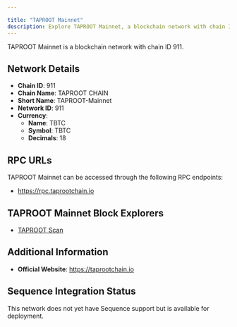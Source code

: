 ```yaml
---

title: "TAPROOT Mainnet"
description: Explore TAPROOT Mainnet, a blockchain network with chain ID 911. Learn about its native currency, TBTC, and how to interact with the network.
---
```




TAPROOT Mainnet is a blockchain network with chain ID 911.

## Network Details

- **Chain ID**: 911
- **Chain Name**: TAPROOT CHAIN
- **Short Name**: TAPROOT-Mainnet
- **Network ID**: 911
- **Currency**: 
  - **Name**: TBTC
  - **Symbol**: TBTC
  - **Decimals**: 18

## RPC URLs

TAPROOT Mainnet can be accessed through the following RPC endpoints:

- https://rpc.taprootchain.io

## TAPROOT Mainnet Block Explorers

- [TAPROOT Scan](https://scan.taprootchain.io)

## Additional Information

- **Official Website**: https://taprootchain.io

## Sequence Integration Status

This network does not yet have Sequence support but is available for deployment.
